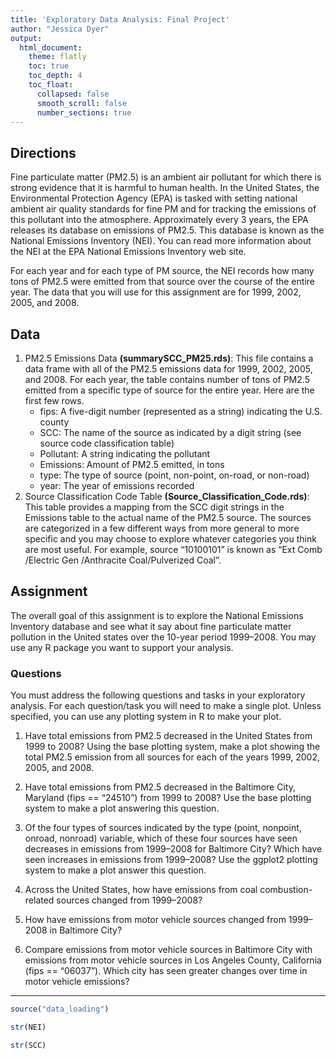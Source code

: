 ```yaml
---
title: 'Exploratory Data Analysis: Final Project'
author: "Jessica Dyer"
output: 
  html_document:
    theme: flatly
    toc: true
    toc_depth: 4
    toc_float:
      collapsed: false
      smooth_scroll: false
      number_sections: true
---
```

## Directions
Fine particulate matter (PM2.5) is an ambient air pollutant for which there is strong evidence that it is harmful to human health. In the United States, the Environmental Protection Agency (EPA) is tasked with setting national ambient air quality standards for fine PM and for tracking the emissions of this pollutant into the atmosphere. Approximately every 3 years, the EPA releases its database on emissions of PM2.5. This database is known as the National Emissions Inventory (NEI). You can read more information about the NEI at the EPA National Emissions Inventory web site.

For each year and for each type of PM source, the NEI records how many tons of PM2.5 were emitted from that source over the course of the entire year. The data that you will use for this assignment are for 1999, 2002, 2005, and 2008.

## Data  
1. PM2.5 Emissions Data **(summarySCC_PM25.rds)**: This file contains a data frame with all of the PM2.5 emissions data for 1999, 2002, 2005, and 2008. For each year, the table contains number of tons of PM2.5 emitted from a specific type of source for the entire year. Here are the first few rows.  
    - fips: A five-digit number (represented as a string) indicating the U.S. county
    - SCC: The name of the source as indicated by a digit string (see source code classification table)
    - Pollutant: A string indicating the pollutant
    - Emissions: Amount of PM2.5 emitted, in tons
    - type: The type of source (point, non-point, on-road, or non-road)
    - year: The year of emissions recorded
  
2. Source Classification Code Table **(Source_Classification_Code.rds)**: This table provides a mapping from the SCC digit strings in the Emissions table to the actual name of the PM2.5 source. The sources are categorized in a few different ways from more general to more specific and you may choose to explore whatever categories you think are most useful. For example, source “10100101” is known as “Ext Comb /Electric Gen /Anthracite Coal/Pulverized Coal”.

## Assignment 
The overall goal of this assignment is to explore the National Emissions Inventory database and see what it say about fine particulate matter pollution in the United states over the 10-year period 1999–2008. You may use any R package you want to support your analysis.

### Questions
You must address the following questions and tasks in your exploratory analysis. For each question/task you will need to make a single plot. Unless specified, you can use any plotting system in R to make your plot.

1. Have total emissions from PM2.5 decreased in the United States from 1999 to 2008? Using the base plotting system, make a plot showing the total PM2.5 emission from all sources for each of the years 1999, 2002, 2005, and 2008. 

2. Have total emissions from PM2.5 decreased in the Baltimore City, Maryland (\color{red}{\verb|fips == "24510"|}fips == "24510") from 1999 to 2008? Use the base plotting system to make a plot answering this question. 

3. Of the four types of sources indicated by the \color{red}{\verb|type|}type (point, nonpoint, onroad, nonroad) variable, which of these four sources have seen decreases in emissions from 1999–2008 for Baltimore City? Which have seen increases in emissions from 1999–2008? Use the ggplot2 plotting system to make a plot answer this question. 

4. Across the United States, how have emissions from coal combustion-related sources changed from 1999–2008?  

5. How have emissions from motor vehicle sources changed from 1999–2008 in Baltimore City?  

6. Compare emissions from motor vehicle sources in Baltimore City with emissions from motor vehicle sources in Los Angeles County, California (\color{red}{\verb|fips == "06037"|}fips == "06037"). Which city has seen greater changes over time in motor vehicle emissions?  

***

```r
source("data_loading")
```

```r
str(NEI)
```

```r
str(SCC)
```


























